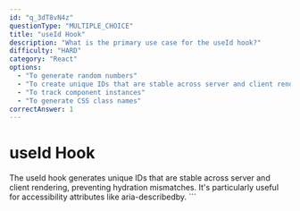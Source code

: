```yaml
---
id: "q_3dT8vN4z"
questionType: "MULTIPLE_CHOICE"
title: "useId Hook"
description: "What is the primary use case for the useId hook?"
difficulty: "HARD"
category: "React"
options:
  - "To generate random numbers"
  - "To create unique IDs that are stable across server and client rendering"
  - "To track component instances"
  - "To generate CSS class names"
correctAnswer: 1
---
```


# useId Hook

The useId hook generates unique IDs that are stable across server and client rendering, preventing hydration mismatches. It's particularly useful for accessibility attributes like aria-describedby.
\`\`\`
